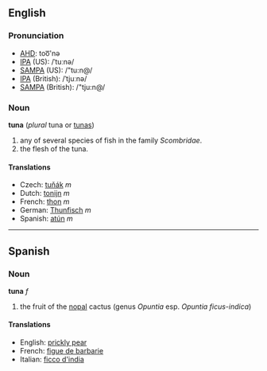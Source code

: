 ==English==
===Pronunciation===
*[[w:AHD|AHD]]: too͞'nə
*[[w:IPA|IPA]] (US): /ˈtuːnə/
*[[w:SAMPA|SAMPA]] (US): /"tu:n@/
*[[w:IPA|IPA]] (British): /ˈtjuːnə/
*[[w:SAMPA|SAMPA]] (British): /"tju:n@/

===Noun===
'''tuna''' (''plural'' tuna or [[tunas]])

# any of several species of fish in the family ''Scombridae''.
# the flesh of the tuna.

==== Translations ====

*Czech: [[tuňák]] ''m''
*Dutch: [[tonijn]] ''m''
*French: [[thon]] ''m''
*German: [[Thunfisch]] ''m''
*Spanish: [[atún]] ''m''

----

==Spanish==
===Noun===
'''tuna''' ''f''

# the fruit of the [[nopal]] cactus (genus ''Opuntia'' esp. ''Opuntia ficus-indica'')

====Translations====
*English: [[prickly pear]]
*French: [[figue de barbarie]]
*Italian: [[ficco d'india]]